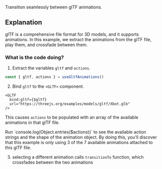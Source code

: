Transition seamlessly between glTF animations.

<Example path="animation/transitions" />

## Explanation

glTF is a comprehensive file format for 3D models, and it supports animations.
In this example, we extract the animations from the glTF file, play them, and crossfade between them.

### What is the code doing?

1. Extract the variables `gltf` and `actions`.

```ts
const { gltf, actions } = useGltfAnimations()
```

2. Bind `gltf` to the `<GLTF>` component.

```svelte
<GLTF
  bind:gltf={$gltf}
  url="https://threejs.org/examples/models/gltf/Xbot.glb"
/>
```

This causes `actions` to be populated with an array of the available animations in that glTF file.

<Tip type="tip">
  Run `console.log(Object.entries($actions))` to see the available action strings and the shape of
  the animation object. By doing this, you'll discover that this example is only using 3 of the 7
  available animations attached to this glTF file.
</Tip>

3. selecting a different animation calls `transitionTo` function, which crossfades between the two animations
